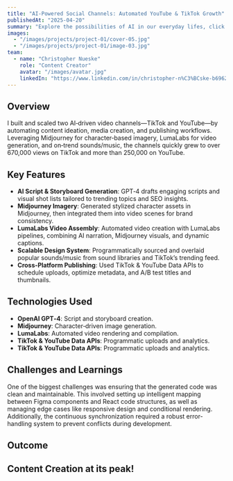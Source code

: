 ```yaml
---
title: "AI‑Powered Social Channels: Automated YouTube & TikTok Growth"
publishedAt: "2025-04-20"
summary: "Explore the possibilities of AI in our everyday lifes, click the link below to read the whole story"
images:
  - "/images/projects/project-01/cover-05.jpg"
  - "/images/projects/project-01/image-03.jpg"
team:
  - name: "Christopher Nueske"
    role: "Content Creator"
    avatar: "/images/avatar.jpg"
    linkedIn: "https://www.linkedin.com/in/christopher-n%C3%BCske-b69629221/"
---
```


## Overview

I built and scaled two AI‑driven video channels—TikTok and YouTube—by automating content ideation, media creation, and publishing workflows. Leveraging Midjourney for character‑based imagery, LumaLabs for video generation, and on‑trend sounds/music, the channels quickly grew to over 670,000 views on TikTok and more than 250,000 on YouTube.

## Key Features

- **AI Script & Storyboard Generation**: GPT‑4 drafts engaging scripts and visual shot lists tailored to trending topics and SEO insights.
- **Midjourney Imagery**: Generated stylized character assets in Midjourney, then integrated them into video scenes for brand consistency.
- **LumaLabs Video Assembly**: Automated video creation with LumaLabs pipelines, combining AI narration, Midjourney visuals, and dynamic captions.
- **Scalable Design System**: Programmatically sourced and overlaid popular sounds/music from sound libraries and TikTok’s trending feed.
- **Cross‑Platform Publishing**: Used TikTok & YouTube Data APIs to schedule uploads, optimize metadata, and A/B test titles and thumbnails.

## Technologies Used

- **OpenAI GPT‑4**: Script and storyboard creation.
- **Midjourney**: Character‑driven image generation.
- **LumaLabs**: Automated video rendering and compilation.
- **TikTok & YouTube Data APIs**: Programmatic uploads and analytics.
- **TikTok & YouTube Data APIs**: Programmatic uploads and analytics.

## Challenges and Learnings

One of the biggest challenges was ensuring that the generated code was clean and maintainable. This involved setting up intelligent mapping between Figma components and React code structures, as well as managing edge cases like responsive design and conditional rendering. Additionally, the continuous synchronization required a robust error-handling system to prevent conflicts during development.

## Outcome
Content Creation at its peak!
---